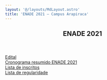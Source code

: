 ```yaml
---
layout: '@/layouts/MdLayout.astro'
title: 'ENADE 2021 — Campus Arapiraca'
---
```



<span></span>
<article id="content">
<header>

<h1>
         ENADE 2021
        </h1>


</header>
<div id="viewlet-above-content-body">
</div>
<div id="content-core">
<div class="row">
<div class="col-lg-3 col-sm-4 buttonView">
<a class="buttonItem" href="https://in.gov.br/en/web/dou/-/edital-n-36-de-12-de-julho-de-2021exame-nacional-de-desempenho-dos-estudantes-enade-2021-331807144">
<span>
            Edital
           </span>
</a>
</div>
<div class="col-lg-3 col-sm-4 buttonView">
<a class="buttonItem" href="/cpt/institucional/enade/enade-2021/cronograma_resumido.png/view">
<span>
            Cronograma resumido ENADE 2021
           </span>
</a>
</div>
<div class="col-lg-3 col-sm-4 buttonView">
<a class="buttonItem" href="/cpt/institucional/enade/enade-2021/concluintes-enade-2021.pdf/view">
<span>
            Lista de inscritos
           </span>
</a>
</div>
<div class="col-lg-3 col-sm-4 buttonView">
<a class="buttonItem" href="/cpt/institucional/enade/enade-2021/enade-2021-relatorio-de-regularidade-concluintes.pdf/view">
<span>
            Lista de regularidade
           </span>
</a>
</div>
</div>

</div>
<div id="viewlet-below-content-body">
</div>
</article>